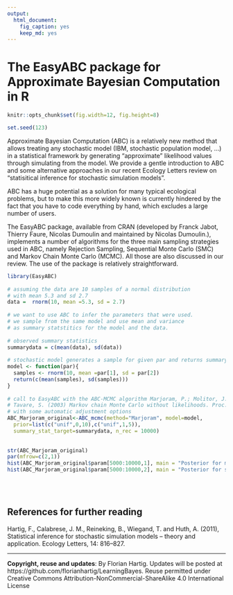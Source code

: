 ```yaml
---
output:
  html_document:
    fig_caption: yes
    keep_md: yes
---
```

The EasyABC package for Approximate Bayesian Computation in R
====

```r
knitr::opts_chunk$set(fig.width=12, fig.height=8)

```

```r
set.seed(123)
```


Approximate Bayesian Computation (ABC) is a relatively new method that allows treating any stochastic model (IBM, stochastic population model, …) in a statistical framework by generating “approximate” likelihood values through simulating from the model. We provide a gentle introduction to ABC and some alternative approaches in our recent Ecology Letters review on “statisitical inference for stochastic simulation models”.

ABC has a huge potential as a solution for many typical ecological problems, but to make this more widely known is currently hindered by the fact that you have to code everything by hand, which excludes a large number of users.

The EasyABC package, available from CRAN (developed by Franck Jabot, Thierry Faure, Nicolas Dumoulin and maintained by Nicolas Dumoulin.), implements a number of algorithms for the three main sampling strategies used in ABC, namely Rejection Sampling, Sequential Monte Carlo (SMC) and Markov Chain Monte Carlo (MCMC). All those are also discussed in our review. The use of the package is relatively straightforward. 


```r
library(EasyABC)
 
# assuming the data are 10 samples of a normal distribution
# with mean 5.3 and sd 2.7
data =  rnorm(10, mean =5.3, sd = 2.7)
 
# we want to use ABC to infer the parameters that were used.
# we sample from the same model and use mean and variance
# as summary statstitics for the model and the data.
 
# observed summary statistics
summarydata = c(mean(data), sd(data))
 
# stochastic model generates a sample for given par and returns summary statistics
model <- function(par){ 
  samples <- rnorm(10, mean =par[1], sd = par[2])
  return(c(mean(samples), sd(samples)))
}
 
# call to EasyABC with the ABC-MCMC algorithm Marjoram, P.; Molitor, J.; Plagnol, V. & 
# Tavare, S. (2003) Markov chain Monte Carlo without likelihoods. Proc. Natl. Acad. Sci. USA, 100, 15324-15328.
# with some automatic adjustment options 
ABC_Marjoram_original<-ABC_mcmc(method="Marjoram", model=model, 
  prior=list(c("unif",0,10),c("unif",1,5)), 
  summary_stat_target=summarydata, n_rec = 10000)
 
 
str(ABC_Marjoram_original)
par(mfrow=c(2,1))
hist(ABC_Marjoram_original$param[5000:10000,1], main = "Posterior for mean")
hist(ABC_Marjoram_original$param[5000:10000,2], main = "Posterior for standard deviation")
```
<br />
<br />

## References for further reading

Hartig, F., Calabrese, J. M., Reineking, B., Wiegand, T. and Huth, A. (2011), Statistical inference for stochastic simulation models – theory and application. Ecology Letters, 14: 816–827. 


---
**Copyright, reuse and updates**: By Florian Hartig. Updates will be posted at https://github.com/florianhartig/LearningBayes. Reuse permitted under Creative Commons Attribution-NonCommercial-ShareAlike 4.0 International License